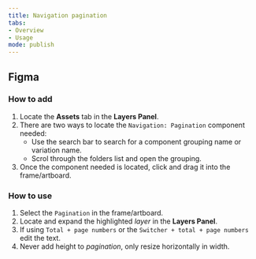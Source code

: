 ```yaml
---
title: Navigation pagination
tabs: 
- Overview
- Usage
mode: publish
---
```



## Figma


### How to add

1. Locate the **Assets** tab in the **Layers Panel**.
2. There are two ways to locate the `Navigation: Pagination` component needed:
	* Use the search bar to search for a component grouping name or variation name.
	* Scrol through the folders list and open the grouping.
3. Once the component needed is located, click and drag it into the frame/artboard. 


### How to use

1. Select the `Pagination` in the frame/artboard. 
2. Locate and expand the highlighted *layer* in the **Layers Panel**.
3. If using `Total + page numbers` or the `Switcher + total + page numbers` edit the text.
4. Never add height to *pagination*, only resize horizontally in width. 
